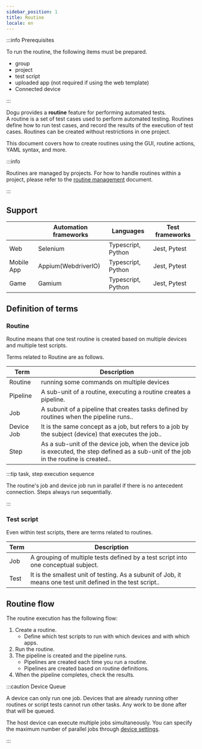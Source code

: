 ```yaml
---
sidebar_position: 1
title: Routine
locale: en
---
```


:::info Prerequisites

To run the routine, the following items must be prepared.

- group
- project
- test script
- uploaded app (not required if using the web template)
- Connected device

:::

Dogu provides a **routine** feature for performing automated tests.  
A routine is a set of test cases used to perform automated testing. Routines define how to run test cases, and record the results of the execution of test cases.
Routines can be created without restrictions in one project.

This document covers how to create routines using the GUI, routine actions, YAML syntax, and more.

:::info

Routines are managed by projects. For how to handle routines within a project, please refer to the [routine management](/management/project/routine) document.

:::

## Support

|            | Automation frameworks | Languages          | Test frameworks |
| ---------- | --------------------- | ------------------ | --------------- |
| Web        | Selenium              | Typescript, Python | Jest, Pytest    |
| Mobile App | Appium(WebdriverIO)   | Typescript, Python | Jest, Pytest    |
| Game       | Gamium                | Typescript, Python | Jest, Pytest    |

## Definition of terms

### Routine

Routine means that one test routine is created based on multiple devices and multiple test scripts.

Terms related to Routine are as follows.

| Term       | Description                                                                                                                             |
| ---------- | --------------------------------------------------------------------------------------------------------------------------------------- |
| Routine    | running some commands on multiple devices                                                                                               |
| Pipeline   | A sub-unit of a routine, executing a routine creates a pipeline.                                                                        |
| Job        | A subunit of a pipeline that creates tasks defined by routines when the pipeline runs..                                                 |
| Device Job | It is the same concept as a job, but refers to a job by the subject (device) that executes the job..                                    |
| Step       | As a sub-unit of the device job, when the device job is executed, the step defined as a sub-unit of the job in the routine is created.. |

:::tip task, step execution sequence

The routine's job and device job run in parallel if there is no antecedent connection. Steps always run sequentially.

:::

### Test script

Even within test scripts, there are terms related to routines.

| Term | Description                                                                                                  |
| ---- | ------------------------------------------------------------------------------------------------------------ |
| Job  | A grouping of multiple tests defined by a test script into one conceptual subject.                           |
| Test | It is the smallest unit of testing. As a subunit of Job, it means one test unit defined in the test script.. |

## Routine flow

The routine execution has the following flow:

1. Create a routine.
   - Define which test scripts to run with which devices and with which apps.
2. Run the routine.
3. The pipeline is created and the pipeline runs.
   - Pipelines are created each time you run a routine.
   - Pipelines are created based on routine definitions.
4. When the pipeline completes, check the results.

:::caution Device Queue

A device can only run one job. Devices that are already running other routines or script tests cannot run other tasks. Any work to be done after that will be queued.

The host device can execute multiple jobs simultaneously. You can specify the maximum number of parallel jobs through [device settings](/management/organization/device-farm/device-management#update-device-settings).

:::
